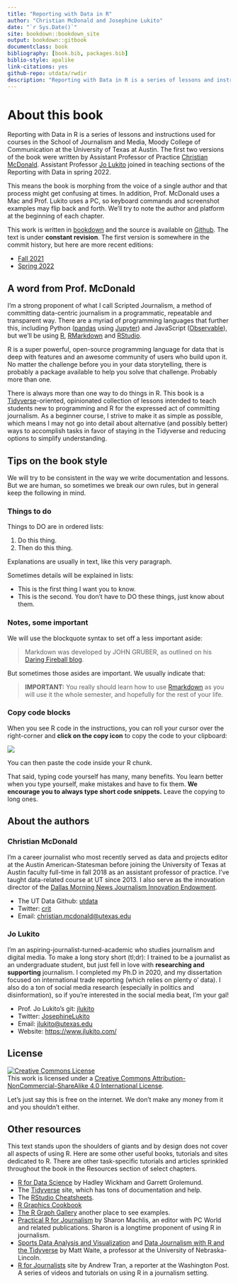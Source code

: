 ```yaml
--- 
title: "Reporting with Data in R"
author: "Christian McDonald and Josephine Lukito"
date: "`r Sys.Date()`"
site: bookdown::bookdown_site
output: bookdown::gitbook
documentclass: book
bibliography: [book.bib, packages.bib]
biblio-style: apalike
link-citations: yes
github-repo: utdata/rwdir
description: "Reporting with Data in R is a series of lessons and instructions used in courses in the School of Journalism and Media, Moody College of Communication at the University of Texas at Austin. The course is taught by Christian McDonald and Jo Lukito."
---
```


# About this book {-}

Reporting with Data in R is a series of lessons and instructions used for courses in the School of Journalism and Media, Moody College of Communication at the University of Texas at Austin. The first two versions of the book were written by Assistant Professor of Practice [Christian McDonald](https://moody.utexas.edu/faculty/christian-mcdonald). Assistant Professor [Jo Lukito](https://moody.utexas.edu/faculty/jo-lukito) joined in teaching sections of the Reporting with Data in spring 2022.

This means the book is morphing from the voice of a single author and that process might get confusing at times. In addition, Prof. McDonald uses a Mac and Prof. Lukito uses a PC, so keyboard commands and screenshot examples may flip back and forth. We'll try to note the author and platform at the beginning of each chapter.

This work is written in [bookdown](https://bookdown.org/) and the source is available on [Github](https://github.com/utdata/rwdir). The text is under **constant revision**. The first version is somewhere in the commit history, but here are more recent editions:

- [Fall 2021](https://utdata.github.io/rwdir/v1/)
- [Spring 2022](https://utdata.github.io/rwdir/v2/)


## A word from Prof. McDonald {-}

I'm a strong proponent of what I call Scripted Journalism, a method of committing data-centric journalism in a programmatic, repeatable and transparent way. There are a myriad of programming languages that further this, including Python ([pandas](https://pandas.pydata.org/) using [Jupyter](https://jupyter.org/)) and JavaScript ([Observable](https://beta.observablehq.com/)), but we'll be using [R](https://www.r-project.org/), [RMarkdown](https://rmarkdown.rstudio.com/) and [RStudio](https://www.rstudio.com/).

R is a super powerful, open-source programming language for data that is deep with features and an awesome community of users who build upon it. No matter the challenge before you in your data storytelling, there is probably a package available to help you solve that challenge. Probably more than one.

There is always more than one way to do things in R. This book is a [Tidyverse](https://www.tidyverse.org/)-oriented, opinionated collection of lessons intended to teach students new to programming and R for the expressed act of committing journalism. As a beginner course, I strive to make it as simple as possible, which means I may not go into detail about alternative (and possibly better) ways to accomplish tasks in favor of staying in the Tidyverse and reducing options to simplify understanding.

## Tips on the book style {-}

We will try to be consistent in the way we write documentation and lessons. But we are human, so sometimes we break our own rules, but in general keep the following in mind.

### Things to do {-}

Things to DO are in ordered lists:

1. Do this thing.
2. Then do this thing.

Explanations are usually in text, like this very paragraph.

Sometimes details will be explained in lists:

- This is the first thing I want you to know.
- This is the second. You don't have to DO these things, just know about them.

### Notes, some important {-}

We will use the blockquote syntax to set off a less important aside:

> Markdown was developed by JOHN GRUBER, as outlined on his [Daring Fireball blog](https://daringfireball.net/projects/markdown/).

But sometimes those asides are important. We usually indicate that:

> **IMPORTANT:** You really should learn how to use [Rmarkdown](https://rmarkdown.rstudio.com/) as you will use it the whole semester, and hopefully for the rest of your life.

### Copy code blocks {-}

When you see R code in the instructions, you can roll your cursor over the right-corner and **click on the copy icon** to copy the code to your clipboard:

![](images/index-copy-clipboard.png)

You can then paste the code inside your R chunk.

That said, typing code yourself has many, many benefits. You learn better when you type yourself, make mistakes and have to fix them. **We encourage you to always type short code snippets.** Leave the copying to long ones.

## About the authors {-}

### Christian McDonald {-}

I'm a career journalist who most recently served as data and projects editor at the Austin American-Statesman before joining the University of Texas at Austin faculty full-time in fall 2018 as an assistant professor of practice. I've taught data-related course at UT since 2013. I also serve as the innovation director of the [Dallas Morning News Journalism Innovation Endowment](https://journalism.utexas.edu/innovation).

- The UT Data Github: [utdata](https://github.com/utdata)
- Twitter: [crit](https://twitter.com/crit)
- Email: <christian.mcdonald@utexas.edu>

### Jo Lukito {-}

I'm an aspiring-journalist-turned-academic who studies journalism and digital media. To make a long story short (tl;dr): I trained to be a journalist as an undergraduate student, but just fell in love with **researching and supporting** journalism. I completed my Ph.D in 2020, and my dissertation focused on international trade reporting (which relies on plenty o' data). I also do a ton of social media research (especially in politics and disinformation), so if you're interested in the social media beat, I'm your gal!

- Prof. Jo Lukito's git: [jlukito](https://github.com/jlukito)
- Twitter: [JosephineLukito](https://twitter.com/JosephineLukito)
- Email: <jlukito@utexas.edu>
- Website: [https://www.jlukito.com/](https://www.jlukito.com/)

## License {-}

<a rel="license" href="http://creativecommons.org/licenses/by-nc-sa/4.0/"><img alt="Creative Commons License" style="border-width:0" src="https://i.creativecommons.org/l/by-nc-sa/4.0/88x31.png" /></a><br />This work is licensed under a <a rel="license" href="http://creativecommons.org/licenses/by-nc-sa/4.0/">Creative Commons Attribution-NonCommercial-ShareAlike 4.0 International License</a>.

Let's just say this is free on the internet. We don't make any money from it and you shouldn't either.

## Other resources {-}

This text stands upon the shoulders of giants and by design does not cover all aspects of using R. Here are some other useful books, tutorials and sites dedicated to R. There are other task-specific tutorials and articles sprinkled throughout the book in the Resources section of select chapters. 

- [R for Data Science](https://r4ds.had.co.nz/index.html) by Hadley Wickham and Garrett Grolemund.
- The [Tidyverse](https://www.tidyverse.org/) site, which has tons of documentation and help.
- The [RStudio Cheatsheets](https://www.rstudio.com/resources/cheatsheets/).
- [R Graphics Cookbook](https://r-graphics.org/index.html)
- [The R Graph Gallery](https://www.r-graph-gallery.com/) another place to see examples.
- [Practical R for Journalism](https://www.crcpress.com/Practical-R-for-Mass-Communication-and-Journalism/Machlis/p/book/9781138726918) by Sharon Machlis, an editor with PC World and related publications. Sharon is a longtime proponent of using R in journalism.
- [Sports Data Analysis and Visualization](http://mattwaite.github.io/sports/) and [Data Journalism with R and the Tidyverse](http://mattwaite.github.io/datajournalism/) by Matt Waite, a professor at the University of Nebraska-Lincoln.
- [R for Journalists](http://learn.r-journalism.com/en/) site by Andrew Tran, a reporter at the Washington Post. A series of videos and tutorials on using R in a journalism setting.
